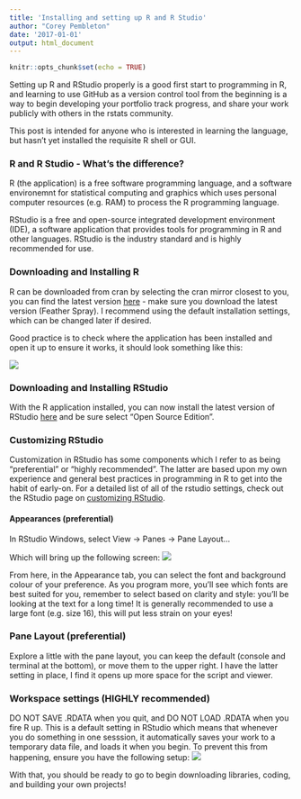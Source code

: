 ```yaml
---
title: 'Installing and setting up R and R Studio'
author: "Corey Pembleton"
date: '2017-01-01'
output: html_document
---
```


```r
knitr::opts_chunk$set(echo = TRUE)
```

Setting up R and RStudio properly is a good first start to programming in R, and learning to use GitHub as a version control tool from the beginning is a way to begin developing your portfolio track progress, and share your work publicly with others in the rstats community.  

This post is intended for anyone who is interested in learning the language, but hasn't yet installed the requisite R shell or GUI. 


### R and R Studio - What's the difference?
R (the application) is a free software programming language, and a software environemnt for statistical computing and graphics which uses personal computer resources (e.g. RAM) to process the R programming language.

RStudio is a free and open-source integrated development environment (IDE), a software application that provides tools for programming in R and other languages. RStudio is the industry standard and is highly recommended for use.

### Downloading and Installing R

R can be downloaded from cran by selecting the cran mirror closest to you, you can find the latest version [here](https://cran.r-project.org/src/base/R-3/) - make sure you download the latest version (Feather Spray). I recommend using the default installation settings, which can be changed later if desired.  

Good practice is to check where the application has been installed and open it up to ensure it works, it should look something like this:

![](/img/R_gui.png)

### Downloading and Installing RStudio
With the R application installed, you can now install the latest version of RStudio [here](https://www.rstudio.com/products/RStudio/#Desktop) and be sure select "Open Source Edition".


### Customizing RStudio  

Customization in RStudio has some components which I refer to as being "preferential" or "highly recommended". The latter are based upon my own experience and general best practices in programming in R to get into the habit of early-on. For a detailed list of all of the rstudio settings, check out the RStudio page on [customizing RStudio](https://support.rstudio.com/hc/en-us/articles/200549016-Customizing-RStudio).

#### Appearances (preferential)

In RStudio Windows, select View -> Panes -> Pane Layout...

Which will bring up the following screen: ![](/img/Pane_Layout.png)


From here, in the Appearance tab, you can select the font and background colour of your preference. As you program more, you'll see which fonts are best suited for you, remember to select based on clarity and style: you'll be looking at the text for a long time! It is generally recommended to use a large font (e.g. size 16), this will put less strain on your eyes!

### Pane Layout (preferential)

Explore a little with the pane layout, you can keep the default (console and terminal at the bottom), or move them to the upper right. I have the latter setting in place, I find it opens up more space for the script and viewer.


### Workspace settings (HIGHLY recommended)

DO NOT SAVE .RDATA when you quit, and DO NOT LOAD .RDATA when you fire R up. This is a default setting in RStudio which means that whenever you do something in one sesssion, it automatically saves your work to a temporary data file, and loads it when you begin. To prevent this from happening, ensure you have the following setup: ![](/img/R-data-setting.png)




With that, you should be ready to go to begin downloading libraries, coding, and building your own projects! 




